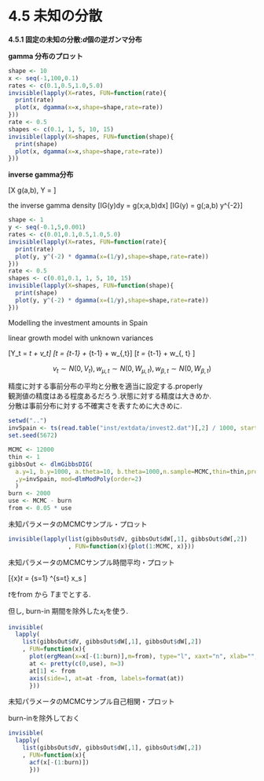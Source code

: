 4.5 未知の分散
========================================================

**4.5.1 固定の未知の分散:$d$個の逆ガンマ分布**

**gamma 分布のプロット**

```r
shape <- 10
x <- seq(-1,100,0.1)
rates <- c(0.1,0.5,1.0,5.0)
invisible(lapply(X=rates, FUN=function(rate){
  print(rate)
  plot(x, dgamma(x=x,shape=shape,rate=rate))
}))
rate <- 0.5
shapes <- c(0.1, 1, 5, 10, 15)
invisible(lapply(X=shapes, FUN=function(shape){
  print(shape)
  plot(x, dgamma(x=x,shape=shape,rate=rate))
}))

```

**inverse gamma分布**

\[X \sim g(a,b), Y = \frac{1}{X} \]

the inverse gamma density
\[IG(y)dy = g(x;a,b)dx\]
\[IG(y) = g(\frac{1}{y};a,b) y^{-2}\]

```r
shape <- 1
y <- seq(-0.1,5,0.001)
rates <- c(0.01,0.1,0.5,1.0,5.0)
invisible(lapply(X=rates, FUN=function(rate){
  print(rate)
  plot(y, y^(-2) * dgamma(x=(1/y),shape=shape,rate=rate))
}))
rate <- 0.5
shapes <- c(0.01,0.1, 1, 5, 10, 15)
invisible(lapply(X=shapes, FUN=function(shape){
  print(shape)
  plot(y, y^(-2) * dgamma(x=(1/y),shape=shape,rate=rate))
}))
```

Modelling the investment amounts in Spain

linear growth model with unknown variances

\[Y_t = \mu_t + v_t\]
\[\mu_t = \mu_{t-1} + \beta_{t-1} + w_{\mu,t}\]
\[\beta_t = \beta_{t-1} + w_{\beta, t} \]

$$v_t \sim N(0,V_t), w_{\mu, t} \sim N(0,W_{\mu,t}),
w_{\beta, t} \sim N(0,W_{\beta,t})$$

精度に対する事前分布の平均と分散を適当に設定する.properly  
観測値の精度はある程度あるだろう.状態に対する精度は大きめか.   
分散は事前分布に対する不確実さを表すために大きめに.



```r
setwd("..")
invSpain <- ts(read.table("inst/extdata/invest2.dat")[,2] / 1000, start=1960)
set.seed(5672)

MCMC <- 12000
thin <- 1
gibbsOut <- dlmGibbsDIG(
  a.y=1, b.y=1000, a.theta=10, b.theta=1000,n.sample=MCMC,thin=thin,progressBar=F
  ,y=invSpain, mod=dlmModPoly(order=2)
  )
burn <- 2000
use <- MCMC - burn
from <- 0.05 * use
```

未知パラメータのMCMCサンプル・プロット

```r
invisible(lapply(list(gibbsOut$dV, gibbsOut$dW[,1], gibbsOut$dW[,2])
                 , FUN=function(x){plot(1:MCMC, x)}))
```

未知パラメータのMCMCサンプル時間平均・プロット

\[\bar{x}_t = \frac{1}{t}\sum _{s=1} ^{s=t} x_s \]

$t$をfrom から $T$までとする.

但し, burn-in 期間を除外した$x_t$を使う.

```r
invisible(
  lapply(
    list(gibbsOut$dV, gibbsOut$dW[,1], gibbsOut$dW[,2])
    , FUN=function(x){
      plot(ergMean(x=x[-(1:burn)],m=from), type="l", xaxt="n", xlab="", ylab="")
      at <- pretty(c(0,use), n=3)
      at[1] <- from
      axis(side=1, at=at -from, labels=format(at))
      }))
```

未知パラメータのMCMCサンプル自己相関・プロット

burn-inを除外しておく

```r
invisible(
  lapply(
    list(gibbsOut$dV, gibbsOut$dW[,1], gibbsOut$dW[,2])
    , FUN=function(x){
      acf(x[-(1:burn)])
      }))
```


